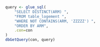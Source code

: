 ```r
query <- glue_sql(
    "SELECT DISTINCT(ARM) ",
    "FROM table_logement ",
    "WHERE NOT CONTAINS(ARM, 'ZZZZZ') ",
    "ORDER BY ARM",
    .con=con
)
dbGetQuery(con, query)
```
